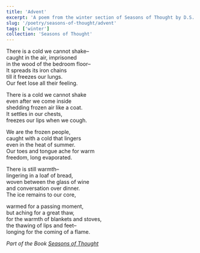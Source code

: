 ```yaml
---
title: 'Advent'
excerpt: 'A poem from the winter section of Seasons of Thought by D.S. Chapman'
slug: '/poetry/seasons-of-thought/advent'
tags: ['winter']
collection: 'Seasons of Thought'
---
```


There is a cold we cannot shake–  
caught in the air, imprisoned  
in the wood of the bedroom floor–  
It spreads its iron chains  
till it freezes our lungs.  
Our feet lose all their feeling.

There is a cold we cannot shake  
even after we come inside  
shedding frozen air like a coat.  
It settles in our chests,  
freezes our lips when we cough.

We are the frozen people,  
caught with a cold that lingers  
even in the heat of summer.  
Our toes and tongue ache for warm  
freedom, long evaporated.

There is still warmth–  
lingering in a loaf of bread,  
woven between the glass of wine  
and conversation over dinner.  
The ice remains to our core,

warmed for a passing moment,  
but aching for a great thaw,  
for the warmth of blankets and stoves,  
the thawing of lips and feet–  
longing for the coming of a flame.

_Part of the Book [Seasons of Thought](/poetry/seasons-of-thought)_
